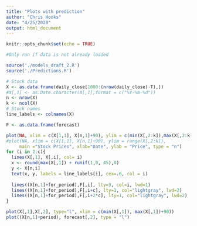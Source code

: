 ```yaml
---
title: "Plots with prediction"
author: "Chris Hooks"
date: "4/25/2020"
output: html_document
---
```


```r
knitr::opts_chunk$set(echo = TRUE)
```

```r
#Only run if data is not already loaded                                             BEWARE BEFORE RUNNING

source('./models_draft_2.R')
source('./Predictions.R')
```

```r
# Stock data
X <- as.data.frame(daily_close[1000:(nrow(daily_close)-T),])
#X[,1] <- as.Date.character(X[,1],format = c("%Y-%m-%d"))
n <- nrow(X)
k <- ncol(X)
# Stock names
line_labels <- colnames(X)

F <- as.data.frame(forecast)
```



```r
plot(NA, xlim = c(X[1,1], X[n,1]+90), ylim = c(min(X[,2:k]),max(X[,2:k])*1.1),
#plot(NA, xlim = c(X[1,1], X[n,1]+90), ylim = range(X[,2:k]),
     main ="Stock Prices", xlab="Date", ylab = "Price", type = "n")
for (i in 2:c){
  lines(X[,1], X[,i], col= i)
  x <- round(max(X[,1]) + runif(1,0, 45),0)
  y <- X[n,i]
  text(x, y, labels = line_labels[i], cex=.6, col = i)
  
  lines((X[n,1]+for_period),F[,i], lty=3, col=i, lwd=1)
  lines((X[n,1]+for_period),F[,i+c], lty=1, col="lightgray", lwd=2)
  lines((X[n,1]+for_period),F[,i+2*c], lty=1, col="lightgray", lwd=2)
}
```

```r
plot(X[,1],X[,2], type="l", xlim = c(min(X[,1]), max(X[,1])+90))
plot((X[n,1]+period), forecast[,2], type = "l")
```
















